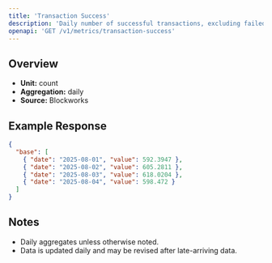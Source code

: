 ```yaml
---
title: 'Transaction Success'
description: 'Daily number of successful transactions, excluding failed transactions.'
openapi: 'GET /v1/metrics/transaction-success'
---
```


## Overview

- **Unit:** count
- **Aggregation:** daily
- **Source:** Blockworks



## Example Response

```json
{
  "base": [
    { "date": "2025-08-01", "value": 592.3947 },
    { "date": "2025-08-02", "value": 605.2811 },
    { "date": "2025-08-03", "value": 618.0204 },
    { "date": "2025-08-04", "value": 598.472 }
  ]
}
```

## Notes
- Daily aggregates unless otherwise noted.
- Data is updated daily and may be revised after late-arriving data.

